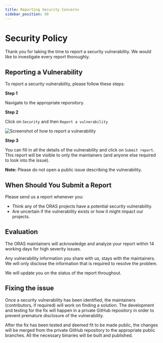 ```yaml
---
title: Reporting Security Concerns
sidebar_position: 50
---
```


# Security Policy

Thank you for taking the time to report a security vulnerability.
We would like to investigate every report thoroughly.

## Reporting a Vulnerability

To report a security vulnerability, please follow these steps:

**Step 1**

Navigate to the appropriate reporsitory.

**Step 2**

Click on `Security` and then `Report a vulnerability`

![Screenshot of how to report a vulnerability](../../static/img/reporting_a_security_concern.png)

**Step 3**

You can fill in all the details of the vulnerability and click on `Submit report`.
This report will be visible to only the maintainers (and anyone else required to look into the issue).

**Note:** Please do not open a public issue describing the vulnerability.

## When Should You Submit a Report

Please send us a report whenever you:

* Think any of the ORAS projects have a potential security vulnerability.
* Are uncertain if the vulnerability exists or how it might impact our projects.

## Evaluation

The ORAS maintainers will acknowledge and analyze your report within 14 working days for high severity issues.

Any vulnerability information you share with us, stays with the maintainers.
We will only disclose the information that is required to resolve the problem.

We will update you on the status of the report throughout.

## Fixing the issue

Once a security vulnerability has been identified, the maintainers (contributors, if required) will work on finding a solution.
The development and testing for the fix will happen in a private GitHub repository in order to prevent premature disclosure of the vulnerability.

After the fix has been tested and deemed fit to be made public,
the changes will be merged from the private GitHub repository to the appropriate public branches.
All the necessary binaries will be built and published.
